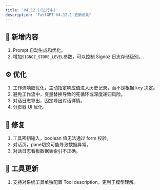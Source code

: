 ```yaml
---
title: 'V4.12.1(进行中)'
description: 'FastGPT V4.12.1 更新说明'
---
```


## 🚀 新增内容

1. Prompt 自动生成和优化。
2. 增加`SIGNOZ_STORE_LEVEL`参数，可以控制 Signoz 日志存储级别。

## ⚙️ 优化

1. 工作流响应优化，主动指定响应值进入历史记录，而不是根据 key 决定。
2. 避免工作流中，变量替换导致的死循环或深度递归风险。
3. 对话日志导出，固定导出对话详情。
4. 分页器 UI 优化。

## 🐛 修复

1. 工具密钥输入，boolean 值无法通过 form 校验。
2. 对话页，pane切换可能导致数据异常。
3. 对话日志看板数据表索引不正确。

## 🔨 工具更新

1. 支持对系统工具单独配置 Tool description，更利于模型理解。
